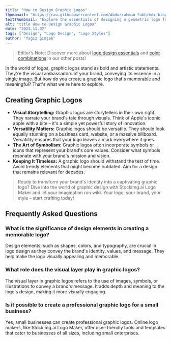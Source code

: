 ```yaml
---
title: "How to Design Graphic Logos"
thumbnail: "https://raw.githubusercontent.com/Abdurrahman-Subh/mdx-blog/main/images/title-graptxt.png"
textThumbnail: "Explore the essentials of designing a geometric logo for your business."
alt: "title How to Design Graphic Logos"
date: "2023.11.02"
tags: ["Design", "Logo Design", "Logo Styles"]
author: "Yağız Şimşek"
---
```


<CustomImage
  src="https://raw.githubusercontent.com/Abdurrahman-Subh/mdx-blog/main/images/title-graphic.png"
  alt="title How to Design Graphic Logos"
/>
> Editor’s Note: Discover more about [logo design essentials](https://stockimg.ai/blog/design/how-to-design-a-logo) and [color combinations](https://stockimg.ai/blog/design/the-psychology-of-color-in-design) in our other posts!

In the world of logos, graphic logos stand as bold and artistic statements. They're the visual ambassadors of your brand, conveying its essence in a single image. But how do you create a graphic logo that's memorable and meaningful? That's what we're here to explore.

## Creating Graphic Logos
- **Visual Storytelling:** Graphic logos are storytellers in their own right. They narrate your brand's tale through visuals. Think of Apple's iconic apple with a bite – it's a simple yet powerful story of innovation.
- **Versatility Matters:** Graphic logos should be versatile. They should look equally stunning on a business card, website, or a massive billboard. Versatility ensures that your logo leaves a mark everywhere it goes.
- **The Art of Symbolism:** Graphic logos often incorporate symbols or icons that represent your brand's core values. Consider what symbols resonate with your brand's mission and vision.
- **Keeping It Timeless:** A graphic logo should withstand the test of time. Avoid trendy elements that might become outdated. Aim for a design that remains relevant for decades.

> Ready to transform your brand's identity into a captivating graphic logo? Dive into the world of graphic design with Stockimg.ai Logo Maker and let your imagination run wild. Your logo, your brand, your style – start crafting today!

## Frequently Asked Questions
### What is the significance of design elements in creating a memorable logo?
Design elements, such as shapes, colors, and typography, are crucial in logo design as they convey the brand's identity, values, and message. They help make the logo visually appealing and memorable.
### What role does the visual layer play in graphic logos?
The visual layer in graphic logos refers to the use of images, symbols, or illustrations to convey a brand's message. It adds depth and meaning to the logo's design, making it more visually engaging.
### Is it possible to create a professional graphic logo for a small business?
Yes, small businesses can create professional graphic logos. Online logo makers, like Stockimg.ai Logo Maker, offer user-friendly tools and templates that cater to businesses of all sizes, including small enterprises.


